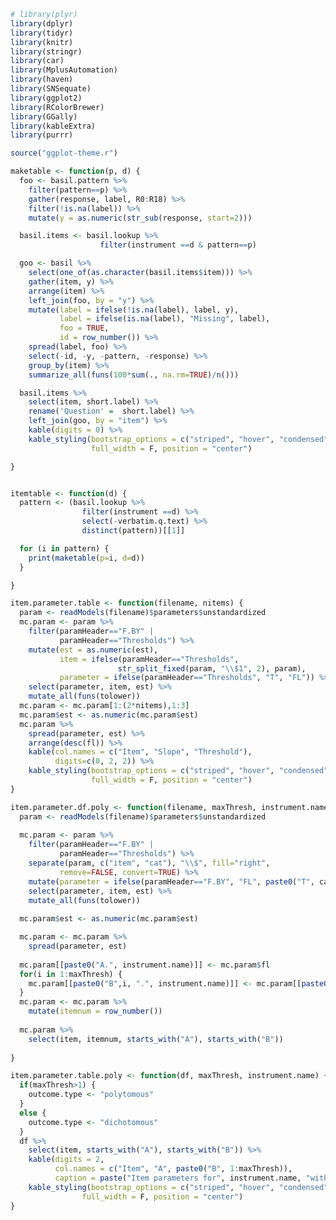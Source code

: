 

```r
# library(plyr)
library(dplyr)
library(tidyr)
library(knitr)
library(stringr)
library(car)
library(MplusAutomation)
library(haven)
library(SNSequate)
library(ggplot2)
library(RColorBrewer)
library(GGally)
library(kableExtra)
library(purrr)
```
```r
source("ggplot-theme.r")
```

```r

maketable <- function(p, d) {
  foo <- basil.pattern %>%
    filter(pattern==p) %>%
    gather(response, label, R0:R18) %>%
    filter(!is.na(label)) %>%
    mutate(y = as.numeric(str_sub(response, start=2)))

  basil.items <- basil.lookup %>%
                    filter(instrument ==d & pattern==p)

  goo <- basil %>%
    select(one_of(as.character(basil.items$item))) %>%
    gather(item, y) %>%
    arrange(item) %>%
    left_join(foo, by = "y") %>%
    mutate(label = ifelse(!is.na(label), label, y),
           label = ifelse(is.na(label), "Missing", label),
           foo = TRUE,
           id = row_number()) %>%
    spread(label, foo) %>%
    select(-id, -y, -pattern, -response) %>%
    group_by(item) %>%
    summarize_all(funs(100*sum(., na.rm=TRUE)/n()))

  basil.items %>%
    select(item, short.label) %>%
    rename('Question' =  short.label) %>%
    left_join(goo, by = "item") %>%
    kable(digits = 0) %>%
    kable_styling(bootstrap_options = c("striped", "hover", "condensed"), 
                  full_width = F, position = "center")

}


itemtable <- function(d) {
  pattern <- (basil.lookup %>%
                filter(instrument ==d) %>%
                select(-verbatim.q.text) %>%
                distinct(pattern))[[1]]

  for (i in pattern) {
    print(maketable(p=i, d=d))
  }

}

item.parameter.table <- function(filename, nitems) {
  param <- readModels(filename)$parameters$unstandardized
  mc.param <- param %>%
    filter(paramHeader=="F.BY" | 
           paramHeader=="Thresholds") %>%
    mutate(est = as.numeric(est),
           item = ifelse(paramHeader=="Thresholds", 
                        str_split_fixed(param, "\\$1", 2), param),
           parameter = ifelse(paramHeader=="Thresholds", "T", "FL")) %>%
    select(parameter, item, est) %>%
    mutate_all(funs(tolower))
  mc.param <- mc.param[1:(2*nitems),1:3]
  mc.param$est <- as.numeric(mc.param$est)
  mc.param %>%
    spread(parameter, est) %>%
    arrange(desc(fl)) %>%
    kable(col.names = c("Item", "Slope", "Threshold"), 
          digits=c(0, 2, 2)) %>%
    kable_styling(bootstrap_options = c("striped", "hover", "condensed"), 
                  full_width = F, position = "center")
}

```


```r
item.parameter.df.poly <- function(filename, maxThresh, instrument.name) {
  param <- readModels(filename)$parameters$unstandardized
  
  mc.param <- param %>%
    filter(paramHeader=="F.BY" | 
           paramHeader=="Thresholds") %>%
    separate(param, c("item", "cat"), "\\$", fill="right", 
           remove=FALSE, convert=TRUE) %>%
    mutate(parameter = ifelse(paramHeader=="F.BY", "FL", paste0("T", cat))) %>%
    select(parameter, item, est) %>%
    mutate_all(funs(tolower))
  
  mc.param$est <- as.numeric(mc.param$est)

  mc.param <- mc.param %>%
    spread(parameter, est) 
  
  mc.param[[paste0("A.", instrument.name)]] <- mc.param$fl
  for(i in 1:maxThresh) {
    mc.param[[paste0("B",i, ".", instrument.name)]] <- mc.param[[paste0("t",i)]]/mc.param[["fl"]]
  }
  mc.param <- mc.param %>%
    mutate(itemnum = row_number())
  
  mc.param %>%
    select(item, itemnum, starts_with("A"), starts_with("B"))
 
}

item.parameter.table.poly <- function(df, maxThresh, instrument.name) {
  if(maxThresh>1) {
    outcome.type <- "polytomous"
  } 
  else {
    outcome.type <- "dichotomous"
  }
  df %>%
    select(item, starts_with("A"), starts_with("B")) %>%
    kable(digits = 2, 
          col.names = c("Item", "A", paste0("B", 1:maxThresh)),
          caption = paste("Item parameters for", instrument.name, "with", outcome.type, "outcomes")) %>% 
    kable_styling(bootstrap_options = c("striped", "hover", "condensed"), 
                full_width = F, position = "center")
}

```



